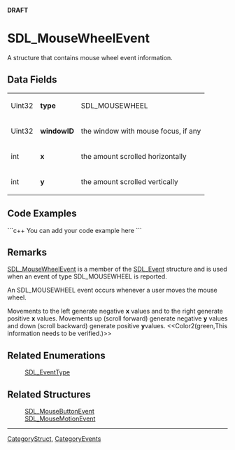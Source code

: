 <!-- pragma section-numbers off -->
<!-- pragma disable-camelcase -->
'''DRAFT'''

= SDL_MouseWheelEvent =
A structure that contains mouse wheel event information.


== Data Fields ==
{|
|Uint32
|'''type'''
|SDL_MOUSEWHEEL
|-
|Uint32
|'''windowID'''
|the window with mouse focus, if any
|-
|int
|'''x'''
|the amount scrolled horizontally
|-
|int
|'''y'''
|the amount scrolled vertically
|}

== Code Examples ==
```c++
You can add your code example here
```

== Remarks ==
[[SDL_MouseWheelEvent]] is a member of the [[SDL_Event]] structure and is used when an event of type SDL_MOUSEWHEEL is reported.

An SDL_MOUSEWHEEL event occurs whenever a user moves the mouse wheel.

Movements to the left generate negative '''x''' values and to the right generate positive '''x''' values.  Movements up (scroll forward) generate negative '''y''' values and down (scroll backward) generate positive '''y'''values.  <<Color2(green,This information needs to be verified.)>>

== Related Enumerations ==
:[[SDL_EventType]]

== Related Structures ==
:[[SDL_MouseButtonEvent]]
:[[SDL_MouseMotionEvent]]

----
[[CategoryStruct]], [[CategoryEvents]]
